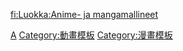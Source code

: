 {{template category
|description = 與 {{tl|Infobox animanga}} 相關的模板及其子頁面。
}}

{{catmore|Template:Infobox animanga}}

{{DEFAULTSORT:Animanga}}
[[Category:出版品信息框模板|A]]
[[Category:動畫模板|Category:動畫模板]]
[[Category:漫畫模板|Category:漫畫模板]]

[[fi:Luokka:Anime-_ja_mangamallineet|fi:Luokka:Anime- ja mangamallineet]]